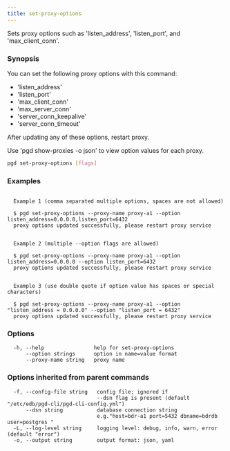```yaml
---
title: set-proxy-options
---
```


Sets proxy options such as 'listen_address', 'listen_port', and 'max_client_conn'.

### Synopsis

You can set the following proxy options with this command:

- 'listen_address'
- 'listen_port'
- 'max_client_conn'
- 'max_server_conn'
- 'server_conn_keepalive'
- 'server_conn_timeout'

After updating any of these options, restart proxy.

Use 'pgd show-proxies -o json' to view option values for each proxy.


```sh
pgd set-proxy-options [flags]
```

### Examples

```text

  Example 1 (comma separated multiple options, spaces are not allowed)

  $ pgd set-proxy-options --proxy-name proxy-a1 --option listen_address=0.0.0.0,listen_port=6432
  proxy options updated successfully, please restart proxy service


  Example 2 (multiple --option flags are allowed)

  $ pgd set-proxy-options --proxy-name proxy-a1 --option listen_address=0.0.0.0 --option listen_port=6432
  proxy options updated successfully, please restart proxy service


  Example 3 (use double quote if option value has spaces or special characters)

  $ pgd set-proxy-options --proxy-name proxy-a1 --option "listen_address = 0.0.0.0" --option "listen_port = 6432"
  proxy options updated successfully, please restart proxy service

```

### Options

```text
  -h, --help                help for set-proxy-options
      --option strings      option in name=value format
      --proxy-name string   proxy name
```

### Options inherited from parent commands

```text
  -f, --config-file string   config file; ignored if 
                             --dsn flag is present (default "/etc/edb/pgd-cli/pgd-cli-config.yml")
      --dsn string           database connection string
                             e.g."host=bdr-a1 port=5432 dbname=bdrdb user=postgres "
  -L, --log-level string     logging level: debug, info, warn, error (default "error")
  -o, --output string        output format: json, yaml
```
